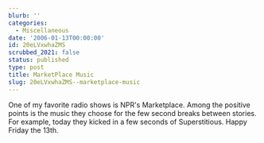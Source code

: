```yaml
---
blurb: ''
categories:
  - Miscellaneous
date: '2006-01-13T00:00:00'
id: 20eLVxwhaZMS
scrubbed_2021: false
status: published
type: post
title: MarketPlace Music
slug: 20eLVxwhaZMS--marketplace-music
---
```


One of my favorite radio shows is NPR's Marketplace. Among the
positive points is the music they choose for the few second breaks
between stories. For example, today they kicked in a few seconds of
Superstitious. Happy Friday the 13th.
